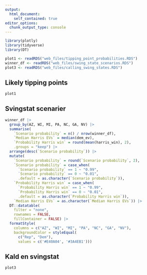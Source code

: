 ```yaml
---
output:
  html_document:
    self_contained: true
editor_options: 
  chunk_output_type: console
---
```


```r
library(plotly)
library(tidyverse)
library(DT)

plot1 <- readRDS("web_files/tipping_point_probabilities.RDS")
winner_df <- readRDS("web_files/swing_state_scenarios.RDS")
plot3 <- readRDS("web_files/calling_swing_states.RDS")
```

::: panel-tabset

## Likely tipping points

```r
plot1
```

## Svingstat scenarier

```r
winner_df |> 
  group_by(AZ, WI, MI, PA, NC, GA, NV) |> 
  summarise(
    `Scenario probability` = n() / nrow(winner_df),
    `Median Harris EVs` = median(dem_ev),
    `Probability Harris win` = round(mean(harris_win), 2),
    .groups = "keep") |> 
  arrange(desc(`Scenario probability`)) |> 
  mutate(
    `Scenario probability` = round(`Scenario probability`, 2),
    `Scenario probability` = case_when(
      `Scenario probability` == 1 ~ "0.99",
      `Scenario probability` == 0 ~ "0.01",
      .default = as.character(`Scenario probability`)),
    `Probability Harris win` = case_when(
      `Probability Harris win` == 1 ~ "0.99",
      `Probability Harris win` == 0 ~ "0.01",
      .default = as.character(`Probability Harris win`)),
    `Median Harris EVs` = as.character(`Median Harris EVs`)) |> 
  DT::datatable(
    filter = "none",
    rownames = FALSE,
    fillContainer = FALSE) |> 
  formatStyle(
    columns = c("AZ", "WI", "MI", "PA", "NC", "GA", "NV"),
    backgroundColor = styleEqual(
      c("Rep", "Dem"),
      values = c('#E40A04', '#3A4EB1')))
```

## Kald en svingstat

```r
plot3
```

:::